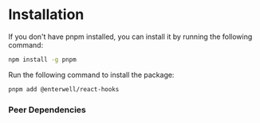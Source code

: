 
# Installation

If you don't have pnpm installed, you can install it by running the following command:

```bash
npm install -g pnpm
```

Run the following command to install the package:

```bash
pnpm add @enterwell/react-hooks
```

### Peer Dependencies

<PackagePeerDependencies metadata={packageMetadata} />